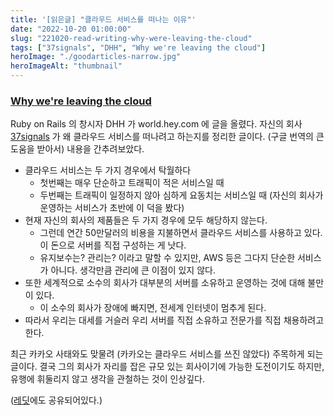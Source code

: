 ```yaml
---
title: '[읽은글] "클라우드 서비스를 떠나는 이유"'
date: "2022-10-20 01:00:00"
slug: "221020-read-writing-why-were-leaving-the-cloud"
tags: ["37signals", "DHH", "Why we're leaving the cloud"]
heroImage: "./goodarticles-narrow.jpg"
heroImageAlt: "thumbnail"
---
```


### [Why we're leaving the cloud](https://world.hey.com/dhh/why-we-re-leaving-the-cloud-654b47e0)

Ruby on Rails 의 창시자 DHH 가 world.hey.com 에 글을 올렸다. 자신의 회사 [37signals](https://world.hey.com/dhh/why-we-re-leaving-the-cloud-654b47e0) 가 왜 클라우드 서비스를 떠나려고 하는지를 정리한 글이다. (구글 번역의 큰 도움을 받아서) 내용을 간추려보았다.

- 클라우드 서비스는 두 가지 경우에서 탁월하다
  - 첫번째는 매우 단순하고 트래픽이 적은 서비스일 때
  - 두번째는 트래픽이 일정하지 않아 심하게 요동치는 서비스일 때 (자신의 회사가 운영하는 서비스가 초반에 이 덕을 봤다)
- 현재 자신의 회사의 제품들은 두 가지 경우에 모두 해당하지 않는다.
  - 그런데 연간 50만달러의 비용을 지불하면서 클라우드 서비스를 사용하고 있다. 이 돈으로 서버를 직접 구성하는 게 낫다.
  - 유지보수는? 관리는? 이라고 말할 수 있지만, AWS 등은 그다지 단순한 서비스가 아니다. 생각만큼 관리에 큰 이점이 있지 않다.
- 또한 세계적으로 소수의 회사가 대부분의 서버를 소유하고 운영하는 것에 대해 불만이 있다.
  - 이 소수의 회사가 장애에 빠지면, 전세계 인터넷이 멈추게 된다.
- 따라서 우리는 대세를 거슬러 우리 서버를 직접 소유하고 전문가를 직접 채용하려고 한다.

최근 카카오 사태와도 맞물려 (카카오는 클라우드 서비스를 쓰진 않았다) 주목하게 되는 글이다. 결국 그의 회사가 자리를 잡은 규모 있는 회사이기에 가능한 도전이기도 하지만, 유행에 휘둘리지 않고 생각을 관철하는 것이 인상깊다.

([레딧](https://www.reddit.com/r/programming/comments/y7zz2u/dhh_why_we_are_leaving_the_cloud/)에도 공유되어있다.)
